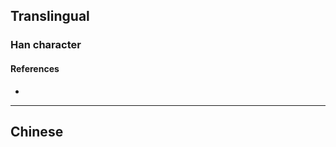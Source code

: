 {{character info/new}}
{{also|噠}}
==Translingual==

===Han character===
{{Han char|rn=30|rad=口|as=06|sn=9|four=|canj=RYK,XRYK|ids=⿰口达}}

====References====
* {{Han ref|kx=0193.051|hdz=10613.150|uh=54D2|ud=21714}}

----

==Chinese==
{{zh-see|噠}}